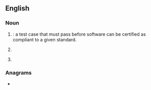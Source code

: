 ==English==

===Noun===
{{en-noun|~}}

# {{lb|en|software engineering}} {{abbreviation of|en|[[technical]] [[certification]] [[requirement]]}}: a test case that must pass before software can be certified as compliant to a given standard.
# {{lb|en|UK|utilities}} {{abbreviation of|en|[[tariff]] [[comparison]] [[rate]]}}
# {{lb|en|motorsport|uncountable}} {{abbreviation of|en|[[touring car]] [[racing]]}}
#: {{cot|en|GT}}

===Anagrams===
* {{anagrams|en|a=crt|CRT|CTR|Ctr.|RCT|RTC|ctr|ctr.}}